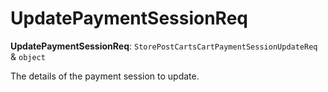 
# UpdatePaymentSessionReq

 **UpdatePaymentSessionReq**: `StorePostCartsCartPaymentSessionUpdateReq` & `object`

The details of the payment session to update.
